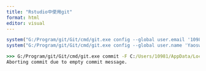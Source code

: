 ```yaml
---
title: "Rstudio中使用git"
format: html
editor: visual
---
```


```r
system("G:/Program/git/Git/cmd/git.exe config --global user.email '1098170939@qq.com'")
system("G:/Program/git/Git/cmd/git.exe config --global user.name 'Yaoswrold'")
```

```cmd
>>> G:/Program/git/Git/cmd/git.exe commit -F C:/Users/10981/AppData/Local/Temp/Rtmpone126/git-commit-message-3fbc2b095faa.txt
Aborting commit due to empty commit message.
```
